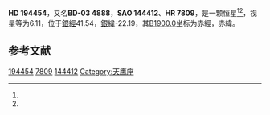 {{Starbox begin
| name = HD 194454
}}
{{Starbox observe
| epoch = [[J2000.0|J2000.0]]
| constell = {{星座名待查}}<ref name=SIMBAD>{{cite web
 | url=http://simbad.u-strasbg.fr/simbad/sim-id?Ident=HR+7809
 | title =Pulsating variable Star
 | publisher=Centre de Données astronomiques de Strasbourg
 | work=SIMBAD
 | accessdate=2012-07-13}}</ref><ref name=DATA>{{cite web
 | url=http://vizier.u-strasbg.fr/viz-bin/VizieR-5?-out.add=.&-source=5050&-corr=PK=HR&-out.max=9999&HR=7809
 | title=VizieR Detailed Page
 | accessdate=2012-07-13
 | archive-date=2019-02-16
 | archive-url=https://web.archive.org/web/20190216095142/http://vizier.u-strasbg.fr/viz-bin/VizieR-5?-out.add=.&-source=5050&-corr=PK=HR&-out.max=9999&HR=7809
 | dead-url=no
 }}</ref>
| 星官 = 
| ra = {{RA|20|25|42.5}}<ref name=SIMBAD /><ref name=DATA />
| dec = {{DEC|-2|48|1}}<ref name=SIMBAD /><ref name=DATA />
| appmag_v = 6.11<ref name=SIMBAD /><ref name=DATA />
}}
{{Starbox character
| class = gK1<ref name=SIMBAD /><ref name=DATA />
| b-v = 1.19<ref name=SIMBAD /><ref name=DATA />
| u-b = 1.19<ref name=SIMBAD /><ref name=DATA />
| r-i = <ref name=SIMBAD /><ref name=DATA />
| variable = 
}}
{{Starbox astrometry
| radial_v = 1.19
| prop_mo_ra = 24
| parallax = 
| p_error = 
}}
{{Starbox catalog
| names =BD-03 4888，[[SAO星表|SAO]] 144412，[[HD星表|HD]] 194454，[[HR星表|HR]] 7809}}
{{Starbox reference |Simbad=HR+7809}}
{{Starbox end}}

'''HD 194454'''，又名'''BD-03 4888'''，'''SAO 144412'''、'''HR 7809'''，是一颗恒星<ref name=SIMBAD /><ref name=DATA />，视星等为6.11，位于[[銀道座標系|銀經]]41.54，[[銀道座標系|銀緯]]-22.19，其[[B1900.0|B1900.0]]坐标为赤經{{RA|20|20|29.5}}，赤緯{{DEC|-3|-22.19|29}}。

== 参考文献 ==
{{reflist}}

{{star-stub}}

[[Category:HD和HDE天體|194454]]
[[Category:HR天體|7809]]
[[Category:SAO天體|144412]]
[[Category:天鹰座|Category:天鹰座]]